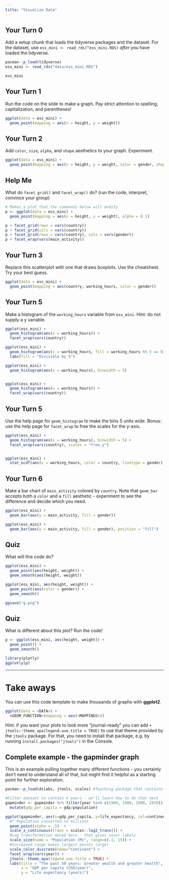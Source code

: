 ```yaml
---
title: "Visualize Data"
---
```


## Your Turn 0

Add a setup chunk that loads the tidyverse packages and the dataset. For the dataset, use `ess_mini <- read_rds(“ess_mini.RDS)` *after* you have loaded the tidyverse.

```r
pacman::p_load(tidyverse)
ess_mini <- read_rds("data/ess_mini.RDS")
```


```r
ess_mini
```


## Your Turn 1

Run the code on the slide to make a graph. Pay strict attention to spelling, capitalization, and parentheses!

```r
ggplot(data = ess_mini) +
  geom_point(mapping = aes(x = height, y = weight))
```

## Your Turn 2

Add `color`, `size`, `alpha`, and `shape` aesthetics to your graph. Experiment.  

```r
ggplot(data = ess_mini) +
  geom_point(mapping = aes(x = height, y = weight, color = gender, shape = country))
```

## Help Me

What do `facet_grid()` and `facet_wrap()` do? 
(run the code, interpret, convince your group)

```r
# Makes a plot that the commands below will modify
p <- ggplot(data = ess_mini) +
  geom_point(mapping = aes(x = height, y = weight), alpha = 0.1)

p + facet_grid(rows = vars(country))
p + facet_grid(cols = vars(country))
p + facet_grid(rows = vars(country), cols = vars(gender))
p + facet_wrap(vars(main_activity))
```

## Your Turn 3

Replace this scatterplot with one that draws boxplots. Use the cheatsheet. Try your best guess.

```r
ggplot(data = ess_mini) +
  geom_point(mapping = aes(country, working_hours, color = gender))
```

## Your Turn 5

Make a histogram of the `working_hours` variable from `ess_mini`. Hint: do not supply a y variable.

```r
ggplot(ess_mini) + 
  geom_histogram(aes(x = working_hours)) + 
  facet_wrap(vars(country))

ggplot(ess_mini) + 
  geom_histogram(aes(x = working_hours, fill = working_hours %% 5 == 0), binwidth = 1) +
  labs(fill = "Divisible by 5")

ggplot(ess_mini) + 
  geom_histogram(aes(x = working_hours), binwidth = 5) 


ggplot(ess_mini) + 
  geom_histogram(aes(x = working_hours)) + 
  facet_wrap(vars(country))

```

## Your Turn 5

Use the help page for `geom_histogram` to make the bins 5 units wide.
Bonus: use the help page for `facet_wrap` to free the scales for the y-axis.

```r
ggplot(ess_mini) + 
  geom_histogram(aes(x = working_hours), binwidth = 5) + 
  facet_wrap(vars(country), scales = "free_y")


ggplot(ess_mini) + 
  stat_ecdf(aes(x = working_hours, color = country, linetype = gender))

```

## Your Turn 6

Make a bar chart of `main_activity` colored by `country`. Note that `geom_bar` accepts both a `color` and a `fill` aesthetic - experiment to see the difference and decide which you need. 

```r
ggplot(ess_mini) +
  geom_bar(aes(y = main_activity, fill = gender))

ggplot(ess_mini) +
  geom_bar(aes(y = main_activity, fill = gender), position = "fill")

```

## Quiz

What will this code do?

```r
ggplot(ess_mini) + 
  geom_point(aes(height, weight)) +
  geom_smooth(aes(height, weight))

ggplot(ess_mini, aes(height, weight)) + 
  geom_point(aes(color = gender)) +
  geom_smooth()

ggsave("g.png")

```

## Quiz

What is different about this plot? Run the code!

```r
p <- ggplot(ess_mini, aes(height, weight)) + 
  geom_point() +
  geom_smooth()

library(plotly)
ggplotly(p)
```

***

# Take aways

You can use this code template to make thousands of graphs with **ggplot2**.

```r
ggplot(data = <DATA>) +
  <GEOM_FUNCTION>(mapping = aes(<MAPPINGS>))
```

Hint: if you want your plots to look more "journal-ready" you can add `+ jtools::theme_apa(legend.use.title = TRUE)` to use that theme provided by the `jtools` package. For that, you need to install that package, e.g. by running `install.packages("jtools")` in the Console.

## Complete example - the gapminder graph

This is an example pulling together many different functions - you certainly don't need to understand all of that, but might find it helpful as a starting point for further exploration.

```r
pacman::p_load(dslabs, jtools, scales) #Teaching package that contains the gapminder dataset

#Filter dataset to contain 4 years - we'll learn how to do that next
gapminder <- gapminder %>% filter(year %in% c(1960, 1980, 2000, 2010)) %>% 
  mutate(gdp_per_capita = gdp/population)

ggplot(gapminder, aes(x=gdp_per_capita, y=life_expectancy, col=continent, size=population/10^6)) +
  #^ Population converted to millions
  geom_point(alpha = .5)  + 
  scale_x_continuous(trans = scales::log2_trans()) +
  #Log transformation moved here - that gives nicer labels
  scale_size(name = "Population (M)", range=c(.1, 15)) + 
  #Increased range makes largest points larger
  scale_color_discrete(name="Continent") + 
  facet_wrap(vars(year)) + 
  jtools::theme_apa(legend.use.title = TRUE) + 
  labs(title = "The past 50 years: Greater wealth and greater health",
       x = "GDP per capita (USD/year)",
       y = "Life expectancy (years)")
```


